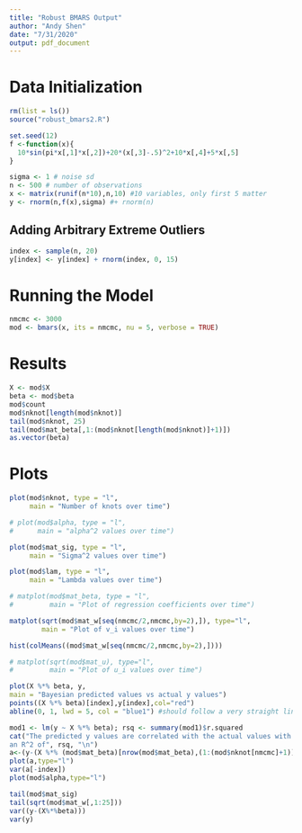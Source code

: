 ```yaml
---
title: "Robust BMARS Output"
author: "Andy Shen"
date: "7/31/2020"
output: pdf_document
---
```


# Data Initialization

```r
rm(list = ls())
source("robust_bmars2.R")
```



```r
set.seed(12)
f <-function(x){
  10*sin(pi*x[,1]*x[,2])+20*(x[,3]-.5)^2+10*x[,4]+5*x[,5]
}

sigma <- 1 # noise sd
n <- 500 # number of observations
x <- matrix(runif(n*10),n,10) #10 variables, only first 5 matter
y <- rnorm(n,f(x),sigma) #+ rnorm(n)
```

## Adding Arbitrary Extreme Outliers

```r
index <- sample(n, 20)
y[index] <- y[index] + rnorm(index, 0, 15)
```

\pagebreak

# Running the Model

```r
nmcmc <- 3000
mod <- bmars(x, its = nmcmc, nu = 5, verbose = TRUE)
```

# Results

```r
X <- mod$X
beta <- mod$beta
mod$count
mod$nknot[length(mod$nknot)]
tail(mod$nknot, 25)
tail(mod$mat_beta[,1:(mod$nknot[length(mod$nknot)]+1)])
as.vector(beta)
```

\pagebreak

# Plots

```r
plot(mod$nknot, type = "l",
     main = "Number of knots over time") 

# plot(mod$alpha, type = "l",
#      main = "alpha^2 values over time")

plot(mod$mat_sig, type = "l",
     main = "Sigma^2 values over time")

plot(mod$lam, type = "l",
     main = "Lambda values over time")

# matplot(mod$mat_beta, type = "l",
#         main = "Plot of regression coefficients over time")

matplot(sqrt(mod$mat_w[seq(nmcmc/2,nmcmc,by=2),]), type="l",
        main = "Plot of v_i values over time")

hist(colMeans((mod$mat_w[seq(nmcmc/2,nmcmc,by=2),])))

# matplot(sqrt(mod$mat_u), type="l",
#         main = "Plot of u_i values over time")

plot(X %*% beta, y,
main = "Bayesian predicted values vs actual y values")
points((X %*% beta)[index],y[index],col="red")
abline(0, 1, lwd = 5, col = "blue1") #should follow a very straight line

mod1 <- lm(y ~ X %*% beta); rsq <- summary(mod1)$r.squared
cat("The predicted y values are correlated with the actual values with 
an R^2 of", rsq, "\n")
a<-(y-(X %*% (mod$mat_beta)[nrow(mod$mat_beta),(1:(mod$nknot[nmcmc]+1))]))
plot(a,type="l")
var(a[-index])
plot(mod$alpha,type="l")
```

```r
tail(mod$mat_sig)
tail(sqrt(mod$mat_w[,1:25]))
var((y-(X%*%beta)))
var(y)
```

